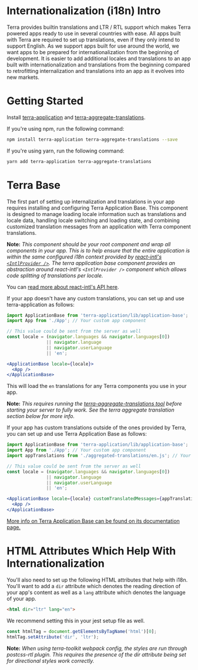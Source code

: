 
# Internationalization (i18n) Intro

<div className="tui-illustration-grid">
<div className="tui-illustration-grid-col">

Terra provides builtin translations and LTR / RTL support which makes Terra powered apps ready to use in several countries with ease. All apps built with Terra are required to set up translations, even if they only intend to support English. As we support apps built for use around the world, we want apps to be prepared for internationalization from the beginning of development. It is easier to add additional locales and translations to an app built with internationalization and translations from the beginning compared to retrofitting internalization and translations into an app as it evolves into new markets.

# Getting Started
Install [terra-application](https://www.npmjs.com/package/terra-application) and [terra-aggregate-translations](https://www.npmjs.com/package/terra-aggregate-translations).

If you're using npm, run the following command:

```bash
npm install terra-application terra-aggregate-translations --save
```

If you're using yarn, run the following command:

```bash
yarn add terra-application terra-aggregate-translations
```

</div>
<div className="tui-illustration-grid-col tui-illustration-grid-col-illustration">
<WorldIcon />
</div>
</div>

# Terra Base
The first part of setting up internalization and translations in your app requires installing and configuring Terra Application Base. This component is designed to manage loading locale information such as translations and locale data, handling locale switching and loading state, and combining customized translation messages from an application with Terra component translations.

**Note:** *This component should be your root component and wrap all components in your app. This is to help ensure that the entire application is within the same configured i18n context provided by [react-intl's `<IntlProvider />`](https://github.com/yahoo/react-intl/wiki/Components#intlprovider). The terra application base component provides an abstraction around react-intl's `<IntlProvider />` component which allows code splitting of translations per locale.*

You can [read more about react-intl's API here](https://github.com/yahoo/react-intl/wiki/API).

If your app doesn't have any custom translations, you can set up and use terra-application as follows:

```jsx
import ApplicationBase from 'terra-application/lib/application-base';
import App from './App'; // Your custom app component

// This value could be sent from the server as well
const locale = (navigator.languages && navigator.languages[0])
               || navigator.language
               || navigator.userLanguage
               || 'en';

<ApplicationBase locale={locale}>
  <App />
</ApplicationBase>
```

This will load the `en` translations for any Terra components you use in your app.

**Note:** *This requires running the [terra-aggregate-translations tool](https://github.com/cerner/terra-aggregate-translations/blob/main/README.md) before starting your server to fully work. See the terra aggregate translation section below for more info.*

If your app has custom translations outside of the ones provided by Terra, you can set up and use Terra Application Base as follows:

```jsx
import ApplicationBase from 'terra-application/lib/application-base';
import App from './App'; // Your custom app component
import appTranslations from './aggregated-translations/en.js'; // Your aggregated app translations

// This value could be sent from the server as well
const locale = (navigator.languages && navigator.languages[0])
               || navigator.language
               || navigator.userLanguage
               || 'en';

<ApplicationBase locale={locale} customTranslatedMessages={appTranslations}>
  <App />
</ApplicationBase>
```

[More info on Terra Application Base can be found on its documentation page.](/application/terra-application/reference/components/application-base)


# HTML Attributes Which Help With Internationalization
You'll also need to set up the following HTML attributes that help with i18n. You'll want to add a `dir` attribute which denotes the reading direction of your app's content as well as a `lang` attribute which denotes the language of your app.

```html
<html dir="ltr" lang="en">
```

We recommend setting this in your jest setup file as well.

```js
const htmlTag = document.getElementsByTagName('html')[0];
htmlTag.setAttribute('dir', 'ltr');
```

**Note:** *When using terra-toolkit webpack config, the styles are run through postcss-rtl plugin. This requires the presence of the dir attribute being set for directional styles work correctly.*

